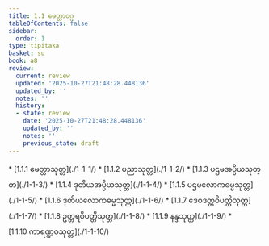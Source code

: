 ```yaml
---
title: 1.1 မေတ္တာဝဂ္ဂ
tableOfContents: false
sidebar:
  order: 1
type: tipitaka
basket: su
book: a8
review:
  current: review
  updated: '2025-10-27T21:48:28.448136'
  updated_by: ''
  notes: ''
  history:
  - state: review
    date: '2025-10-27T21:48:28.448136'
    updated_by: ''
    notes: ''
    previous_state: draft
---
```



<ReviewStatus review={frontmatter.review} showDetails={true} />

<HypothesisAnnotation frontmatter={frontmatter} />

<DynamicBreadcrumb />



<TableOfContents book="a8" section="1.1">
* [1.1.1 မေတ္တာသုတ္တ](./1-1-1/)
* [1.1.2 ပညာသုတ္တ](./1-1-2/)
* [1.1.3 ပဌမအပ္ပိယသုတ္တ](./1-1-3/)
* [1.1.4 ဒုတိယအပ္ပိယသုတ္တ](./1-1-4/)
* [1.1.5 ပဌမလောကဓမ္မသုတ္တ](./1-1-5/)
* [1.1.6 ဒုတိယလောကဓမ္မသုတ္တ](./1-1-6/)
* [1.1.7 ဒေဝဒတ္တဝိပတ္တိသုတ္တ](./1-1-7/)
* [1.1.8 ဥတ္တရဝိပတ္တိသုတ္တ](./1-1-8/)
* [1.1.9 နန္ဒသုတ္တ](./1-1-9/)
* [1.1.10 ကာရဏ္ဍဝသုတ္တ](./1-1-10/)
</TableOfContents>